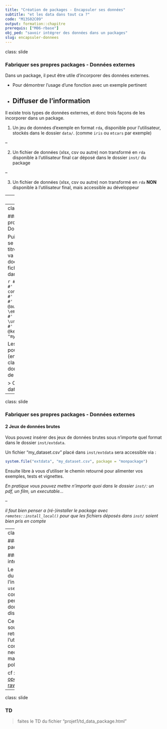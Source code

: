 ```yaml
---
title: "Création de packages - Encapsuler ses données"
subtitle: "et les data dans tout ca ?"
code: "M13S02C09"
output: formation::chapitre
prerequis: ["M06-rbase"]
obj_ped: "savoir intégrer des données dans un packages"
slug: encapsuler-donnees
---
```

class: slide 


### Fabriquer ses propres packages - Données externes

Dans un package, il peut être utile d'incorporer des données externes.

+ Pour démontrer l'usage d'une fonction avec un exemple pertinent
+ Diffuser de l'information
--


Il existe trois types de données externes, et donc trois façons de les incorporer dans un package. 

1. Un jeu de données d’exemple en format `rda`, disponible pour l'utilisateur,  stockés dans le dossier `data/`. (comme `iris` ou `mtcars` par exemple)
<!-- > Si vous avez spécifié `LazyData: true` dans votre `DESCRIPTION`, ces jeux de données seront chargés de manière paresseuse, c'est-à-dire qu'ils ne seront disponibles que si l'utilisateur les charge explicitement.  -->

--

2. Un fichier de données (xlsx, csv ou autre) non transformé en `rda` disponible à l'utilisateur final car déposé dans le dossier `inst/` du package

--

3. Un fichier de données (xlsx, csv ou autre) non transformé en `rda` **NON** disponible à l'utilisateur final, mais accessible au développeur

---
class: slide 

### Fabriquer ses propres packages - Données externes

#### 1 Jeux de données disponible pour l'utilisateur 

depuis `dev/dev_history.R` :

```r
usethis::use_data_raw("my_dataset")
```

dans le fichier `R/my_dataset.R` crée :

```r
my_dataset <- sample_frac(iris, 0.2)

usethis::use_data(my_dataset, overwrite = TRUE) 
```

Ici, on va utiliser le paramètre `overwrite = TRUE`, qui va écraser le fichier s'il existe déjà.

Une fois le package installé et chargé, l'utilisateur pourra taper `data(my_dataset)` pour charger le jeu de données d'exemple `my_dataset`.

---
class: slide 

### Fabriquer ses propres packages - Données externes

Puisqu'un jeu de données se documente au même titre qu'une fonction,
on va placer la documentation dans un fichier `doc_my_dataset.R` dans le dossier R/:


```r
#' mon jeu de données
#'
#' Un jeu de données contenant un bout d'iris
#'
#' @name my_dataset
#' @docType data
#' @author Colin \email{colin@@thinkr.fr}
#' @source \url{google.com}{unlien}
#' @format data.frame
#' @keywords data
"my_dataset"
```

Les deux tags importants pour les données sont (en plus des tags classiques) `@format`, donnant le format du jeu de données, et `@source`. 

> On `@export` pas un dataset

---
class: slide 

### Fabriquer ses propres packages - Données externes

#### 2 Jeux de données brutes 

Vous pouvez insérer des jeux de données brutes sous n'importe quel format dans le dossier `inst/extdata`. 

Un fichier "my_dataset.csv" placé dans `inst/extdata` sera accessible via : 

```r
system.file("extdata", "my_dataset.csv", package = "monpackage")
```

Ensuite libre à vous d'utiliser le chemin retourné pour alimenter vos exemples, tests et vignettes.


_En pratique vous pouvez mettre n'importe quoi dans le dossier `inst/`: un pdf, un film, un executable..._

--

_il faut bien penser a (ré-)installer le package avec `remotes::install_local()` pour que les fichiers déposés dans `inst/` soient bien pris en compte_

---
class: slide 

### Fabriquer ses propres packages - `data_raw`
 
#### 3 Jeux de données internes 
 
Le dossier `data-raw/` à la racine du package est fabriqué par l'instruction `usethis::use_data_raw()`, il contient les scripts qui ont permis de générer les jeux de données d'exemple à rendre disponible à l'utilisateur. 

Ce dossier n'existe que dans les sources du packages, il ne se retrouve pas sur le poste de l'utilisateur du package. Il peut contenir toutes les ressources necessaire aux développeurs et mainteneurs du package sans poluer le package généré.

cf : <https://github.com/ThinkR-open/prenoms/tree/master/data-raw>


---
class: slide 

### TD

> faites le TD du fichier "projet1/td_data_package.html"

